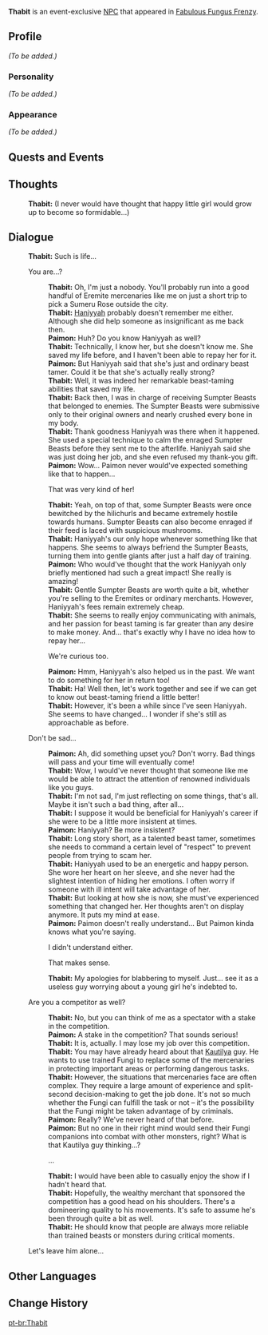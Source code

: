 {{Meta
|missing_NPC_profile  = yes
}}
{{Character Infobox
|type             = Event NPC
|image            = NPC Thabit.png
|region           = Sumeru
|affiliation      = 
|title            = Audience

|ancestry         = <!-- Clan/family -->
|father           = 
|mother           = 
|spouse           = 
|sibling          = 
|child            = 
|relative         = 

|voiceEN          = 
|voiceCN          = 
|voiceJP          = 
}}
'''Thabit''' is an event-exclusive [[NPC]] that appeared in [[Fabulous Fungus Frenzy]].
<!--
==Location== Next to a flagpole to the west from arena
{{subst:#tag:gallery|
NPC Location {{subst:PAGENAME}}.png{{subst:!}}{{subst:PAGENAME}}'s location
NPC Location {{subst:PAGENAME}} Context.png{{subst:!}}Additional context
}}
-->
==Profile==
<!--Detailed story/lore information goes here.-->
''(To be added.)''

===Personality===
''(To be added.)''

===Appearance===
<!--Keep appearance section short and concise. Limit to 2 paragraphs with 3-4 sentences each.-->
''(To be added.)''

==Quests and Events==
{{Quests and Events}}
<!--
==Idle Quotes==
{{Dialogue start}}
: {{DIcon|Idle}} {{Tx}}
:: {{A|VO {{subst:PAGENAME}} 01.ogg}} "{{Tx}}"
{{Dialogue end}}-->
==Thoughts==
{{All Schemes to Know Explanation|name=Thabit}}
{{Dialogue start}}
:{{A|Vo dialog eqpm001 thabit 01.ogg}} '''Thabit:''' (I never would have thought that happy little girl would grow up to become so formidable...)
{{Dialogue end}}

==Dialogue==
{{Dialogue start}}
:'''Thabit:''' Such is life...
:{{DIcon}} You are...?
::'''Thabit:''' Oh, I'm just a nobody. You'll probably run into a good handful of Eremite mercenaries like me on just a short trip to pick a Sumeru Rose outside the city.
::'''Thabit:''' [[Haniyyah]] probably doesn't remember me either. Although she did help someone as insignificant as me back then.
::'''Paimon:''' Huh? Do you know Haniyyah as well?
::'''Thabit:''' Technically, I know her, but she doesn't know me. She saved my life before, and I haven't been able to repay her for it.
::'''Paimon:''' But Haniyyah said that she's just and ordinary beast tamer. Could it be that she's actually really strong?
::'''Thabit:''' Well, it was indeed her remarkable beast-taming abilities that saved my life.
::'''Thabit:''' Back then, I was in charge of receiving Sumpter Beasts that belonged to enemies. The Sumpter Beasts were submissive only to their original owners and nearly crushed every bone in my body.
::'''Thabit:''' Thank goodness Haniyyah was there when it happened. She used a special technique to calm the enraged Sumpter Beasts before they sent me to the afterlife. Haniyyah said she was just doing her job, and she even refused my thank-you gift.
::'''Paimon:''' Wow... Paimon never would've expected something like that to happen...
::{{DIcon}} That was very kind of her!
::'''Thabit:''' Yeah, on top of that, some Sumpter Beasts were once bewitched by the hilichurls and became extremely hostile towards humans. Sumpter Beasts can also become enraged if their feed is laced with suspicious mushrooms.
::'''Thabit:''' Haniyyah's our only hope whenever something like that happens. She seems to always befriend the Sumpter Beasts, turning them into gentle giants after just a half day of training.
::'''Paimon:''' Who would've thought that the work Haniyyah only briefly mentioned had such a great impact! She really is amazing!
::'''Thabit:''' Gentle Sumpter Beasts are worth quite a bit, whether you're selling to the Eremites or ordinary merchants. However, Haniyyah's fees remain extremely cheap.
::'''Thabit:''' She seems to really enjoy communicating with animals, and her passion for beast taming is far greater than any desire to make money. And... that's exactly why I have no idea how to repay her...
::{{DIcon}} We're curious too.
::'''Paimon:''' Hmm, Haniyyah's also helped us in the past. We want to do something for her in return too!
::'''Thabit:''' Ha! Well then, let's work together and see if we can get to know out beast-taming friend a little better!
::'''Thabit:''' However, it's been a while since I've seen Haniyyah. She seems to have changed... I wonder if she's still as approachable as before.
:{{DIcon}} Don't be sad...
::'''Paimon:''' Ah, did something upset you? Don't worry. Bad things will pass and your time will eventually come!
::'''Thabit:''' Wow, I would've never thought that someone like me would be able to attract the attention of renowned individuals like you guys.
::'''Thabit:''' I'm not sad, I'm just reflecting on some things, that's all. Maybe it isn't such a bad thing, after all...
::'''Thabit:''' I suppose it would be beneficial for Haniyyah's career if she were to be a little more insistent at times.
::'''Paimon:''' Haniyyah? Be more insistent?
::'''Thabit:''' Long story short, as a talented beast tamer, sometimes she needs to command a certain level of "respect" to prevent people from trying to scam her.
::'''Thabit:''' Haniyyah used to be an energetic and happy person. She wore her heart on her sleeve, and she never had the slightest intention of hiding her emotions. I often worry if someone with ill intent will take advantage of her.
::'''Thabit:''' But looking at how she is now, she must've experienced something that changed her. Her thoughts aren't on display anymore. It puts my mind at ease.
::'''Paimon:''' Paimon doesn't really understand... But Paimon kinda knows what you're saying.
::{{DIcon}} I didn't understand either.
::{{DIcon}} That makes sense.
::'''Thabit:''' My apologies for blabbering to myself. Just... see it as a useless guy worrying about a young girl he's indebted to.
:{{DIcon}} Are you a competitor as well?
::'''Thabit:''' No, but you can think of me as a spectator with a stake in the competition.
::'''Paimon:''' A stake in the competition? That sounds serious!
::'''Thabit:''' It is, actually. I may lose my job over this competition.
::'''Thabit:''' You may have already heard about that [[Kautilya]] guy. He wants to use trained Fungi to replace some of the mercenaries in protecting important areas or performing dangerous tasks.
::'''Thabit:''' However, the situations that mercenaries face are often complex. They require a large amount of experience and split-second decision-making to get the job done. It's not so much whether the Fungi can fulfill the task or not – it's the possibility that the Fungi might be taken advantage of by criminals.
::'''Paimon:''' Really? We've never heard of that before.
::'''Paimon:''' But no one in their right mind would send their Fungi companions into combat with other monsters, right? What is that Kautilya guy thinking...?
::{{DIcon}} ...
::'''Thabit:''' I would have been able to casually enjoy the show if I hadn't heard that.
::'''Thabit:''' Hopefully, the wealthy merchant that sponsored the competition has a good head on his shoulders. There's a domineering quality to his movements. It's safe to assume he's been through quite a bit as well.
::'''Thabit:''' He should know that people are always more reliable than trained beasts or monsters during critical moments.
:{{DIcon}} Let's leave him alone...
{{Dialogue end}}
<!--
==Trivia==
* 
-->

==Other Languages==
{{Other Languages
|default_hidden = 1
|en      = Thabit
|zhs     = 撒比特
|zhs_rm  = Sābǐtè
|zht     = 撒比特
|zht_rm  = Sābǐtè
|ja      = サービト
|ja_rm   = Sābito
|ko      = 타비트
|ko_rm   = Tabiteu
|es      = Zábit
|fr      = Thabit
|ru      = Табит
|th      = Thabit
|vi      = Thabit
|de      = Thabit
|id      = Thabit
|pt      = Thabit
}}

==Change History==
{{Change History|3.2}}
<!--
==References==
{{Reflist}}
-->
[[pt-br:Thabit]]